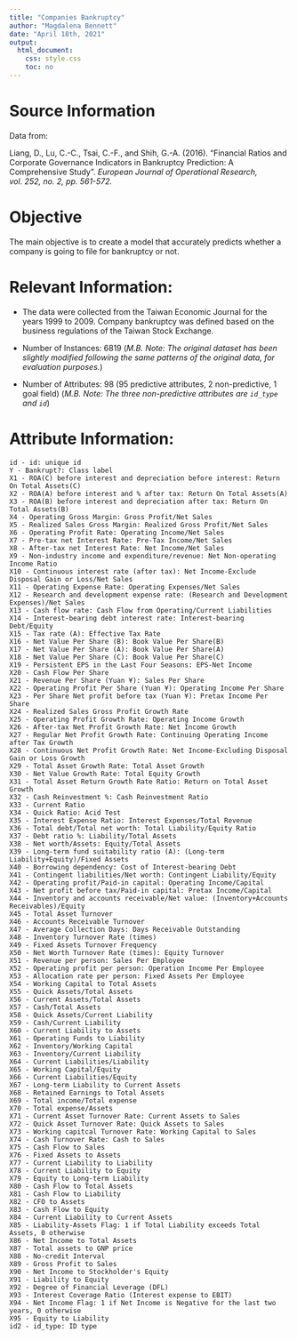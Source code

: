 ```yaml
---
title: "Companies Bankruptcy"
author: "Magdalena Bennett"
date: "April 18th, 2021"
output: 
  html_document:
    css: style.css 
    toc: no
---
```


# Source Information

Data from:

Liang, D., Lu, C.-C., Tsai, C.-F., and Shih, G.-A. (2016). "Financial Ratios and Corporate Governance Indicators in Bankruptcy Prediction: A Comprehensive Study". *European Journal of Operational Research, vol. 252, no. 2, pp. 561-572.*

# Objective

The main objective is to create a model that accurately predicts whether a company is going to file for bankruptcy or not.

# Relevant Information:

- The data were collected from the Taiwan Economic Journal for the years 1999 to 2009. Company bankruptcy was defined based on the business regulations of the Taiwan Stock Exchange.

- Number of Instances: 6819 (*M.B. Note: The original dataset has been slightly modified following the same patterns of the original data, for evaluation purposes.*) 

- Number of Attributes: 98 (95 predictive attributes, 2 non-predictive, 1 goal field) (*M.B. Note: The three non-predictive attributes are `id_type` and `id`*)

# Attribute Information:

    id - id: unique id
    Y - Bankrupt?: Class label
    X1 - ROA(C) before interest and depreciation before interest: Return On Total Assets(C)
    X2 - ROA(A) before interest and % after tax: Return On Total Assets(A)
    X3 - ROA(B) before interest and depreciation after tax: Return On Total Assets(B)
    X4 - Operating Gross Margin: Gross Profit/Net Sales
    X5 - Realized Sales Gross Margin: Realized Gross Profit/Net Sales
    X6 - Operating Profit Rate: Operating Income/Net Sales
    X7 - Pre-tax net Interest Rate: Pre-Tax Income/Net Sales
    X8 - After-tax net Interest Rate: Net Income/Net Sales
    X9 - Non-industry income and expenditure/revenue: Net Non-operating Income Ratio
    X10 - Continuous interest rate (after tax): Net Income-Exclude Disposal Gain or Loss/Net Sales
    X11 - Operating Expense Rate: Operating Expenses/Net Sales
    X12 - Research and development expense rate: (Research and Development Expenses)/Net Sales
    X13 - Cash flow rate: Cash Flow from Operating/Current Liabilities
    X14 - Interest-bearing debt interest rate: Interest-bearing Debt/Equity
    X15 - Tax rate (A): Effective Tax Rate
    X16 - Net Value Per Share (B): Book Value Per Share(B)
    X17 - Net Value Per Share (A): Book Value Per Share(A)
    X18 - Net Value Per Share (C): Book Value Per Share(C)
    X19 - Persistent EPS in the Last Four Seasons: EPS-Net Income
    X20 - Cash Flow Per Share
    X21 - Revenue Per Share (Yuan ¥): Sales Per Share
    X22 - Operating Profit Per Share (Yuan ¥): Operating Income Per Share
    X23 - Per Share Net profit before tax (Yuan ¥): Pretax Income Per Share
    X24 - Realized Sales Gross Profit Growth Rate
    X25 - Operating Profit Growth Rate: Operating Income Growth
    X26 - After-tax Net Profit Growth Rate: Net Income Growth
    X27 - Regular Net Profit Growth Rate: Continuing Operating Income after Tax Growth
    X28 - Continuous Net Profit Growth Rate: Net Income-Excluding Disposal Gain or Loss Growth
    X29 - Total Asset Growth Rate: Total Asset Growth
    X30 - Net Value Growth Rate: Total Equity Growth
    X31 - Total Asset Return Growth Rate Ratio: Return on Total Asset Growth
    X32 - Cash Reinvestment %: Cash Reinvestment Ratio
    X33 - Current Ratio
    X34 - Quick Ratio: Acid Test
    X35 - Interest Expense Ratio: Interest Expenses/Total Revenue
    X36 - Total debt/Total net worth: Total Liability/Equity Ratio
    X37 - Debt ratio %: Liability/Total Assets
    X38 - Net worth/Assets: Equity/Total Assets
    X39 - Long-term fund suitability ratio (A): (Long-term Liability+Equity)/Fixed Assets
    X40 - Borrowing dependency: Cost of Interest-bearing Debt
    X41 - Contingent liabilities/Net worth: Contingent Liability/Equity
    X42 - Operating profit/Paid-in capital: Operating Income/Capital
    X43 - Net profit before tax/Paid-in capital: Pretax Income/Capital
    X44 - Inventory and accounts receivable/Net value: (Inventory+Accounts Receivables)/Equity
    X45 - Total Asset Turnover
    X46 - Accounts Receivable Turnover
    X47 - Average Collection Days: Days Receivable Outstanding
    X48 - Inventory Turnover Rate (times)
    X49 - Fixed Assets Turnover Frequency
    X50 - Net Worth Turnover Rate (times): Equity Turnover
    X51 - Revenue per person: Sales Per Employee
    X52 - Operating profit per person: Operation Income Per Employee
    X53 - Allocation rate per person: Fixed Assets Per Employee
    X54 - Working Capital to Total Assets
    X55 - Quick Assets/Total Assets
    X56 - Current Assets/Total Assets
    X57 - Cash/Total Assets
    X58 - Quick Assets/Current Liability
    X59 - Cash/Current Liability
    X60 - Current Liability to Assets
    X61 - Operating Funds to Liability
    X62 - Inventory/Working Capital
    X63 - Inventory/Current Liability
    X64 - Current Liabilities/Liability
    X65 - Working Capital/Equity
    X66 - Current Liabilities/Equity
    X67 - Long-term Liability to Current Assets
    X68 - Retained Earnings to Total Assets
    X69 - Total income/Total expense
    X70 - Total expense/Assets
    X71 - Current Asset Turnover Rate: Current Assets to Sales
    X72 - Quick Asset Turnover Rate: Quick Assets to Sales
    X73 - Working capitcal Turnover Rate: Working Capital to Sales
    X74 - Cash Turnover Rate: Cash to Sales
    X75 - Cash Flow to Sales
    X76 - Fixed Assets to Assets
    X77 - Current Liability to Liability
    X78 - Current Liability to Equity
    X79 - Equity to Long-term Liability
    X80 - Cash Flow to Total Assets
    X81 - Cash Flow to Liability
    X82 - CFO to Assets
    X83 - Cash Flow to Equity
    X84 - Current Liability to Current Assets
    X85 - Liability-Assets Flag: 1 if Total Liability exceeds Total Assets, 0 otherwise
    X86 - Net Income to Total Assets
    X87 - Total assets to GNP price
    X88 - No-credit Interval
    X89 - Gross Profit to Sales
    X90 - Net Income to Stockholder's Equity
    X91 - Liability to Equity
    X92 - Degree of Financial Leverage (DFL)
    X93 - Interest Coverage Ratio (Interest expense to EBIT)
    X94 - Net Income Flag: 1 if Net Income is Negative for the last two years, 0 otherwise
    X95 - Equity to Liability
    id2 - id_type: ID type